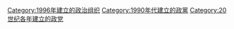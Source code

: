 {{Cat topic in year|topic=建立的政黨|year=1996}}

[[Category:1996年建立的政治组织|Category:1996年建立的政治组织]]
[[Category:1990年代建立的政黨|Category:1990年代建立的政黨]]
[[Category:20世纪各年建立的政党|Category:20世纪各年建立的政党]]